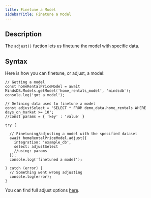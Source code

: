 ```yaml
---
title: Finetune a Model
sidebarTitle: Finetune a Model
---
```


## Description

The `adjust()` fuction lets us finetune the model with specific data.

## Syntax

Here is how you can finetune, or adjust, a model:

```
// Getting a model
const homeRentalPriceModel = await MindsDB.Models.getModel('home_rentals_model', 'mindsdb');
console.log('got a model');

// Defining data used to finetune a model
const adjustSelect = 'SELECT * FROM demo_data.home_rentals WHERE days_on_market >= 10';
//const params = { 'key' : 'value' }

try {

  // Finetuning/adjusting a model with the specified dataset
  await homeRentalPriceModel.adjust({
    integration: 'example_db',
    select: adjustSelect
    //using: params
  });
  console.log('finetuned a model');  
    
} catch (error) {
  // Something went wrong adjusting
  console.log(error);
}
```

You can find full adjust options [here](https://mindsdb.github.io/mindsdb-js-sdk/interfaces/models_trainingOptions.AdjustOptions.html).
